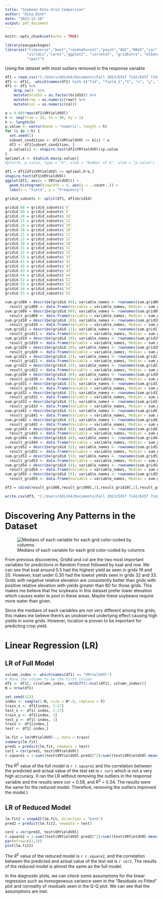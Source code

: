 ```yaml
---
title: "Soybean Data Grid Comparison"
author: "Dina Dinh"
date: "2023-12-18"
output: pdf_document
---
```


```r
knitr::opts_chunk$set(echo = TRUE)
```

```r
library(easypackages)
libraries("tidyverse","boot","randomForest","psych","AUC","MASS","car",
          "viridis","caret","ggplot2", "corrplot", "gridExtra", "mlbench", "neuralnet",
          "rpart")
```

Using the dataset with most outliers removed in the response variable
```r
df1 = read.csv("C:/Users/ddinh4/Documents/Fall 2023/EXST 7142/EXST 7142 Final Project/Data/YY_varying_withGrid_withoutSurrounding_06_25.csv")
df1 <- df1[, -which(names(df1) %in% c("fid", "field_1","X", "x", "y", "Application_4_N_rate", "Application_5_N_rate"))]
df1 <- df1 %>%
    drop_na()  %>% 
    mutate(GridId = as.factor(GridId)) %>%
    mutate(row = as.numeric(row)) %>%
    mutate(col = as.numeric(col)) 
```

```r
a = 0.005*max(df1$VRYieldVOl)
k <- seq(from = 20, to = 90, by = 1)
h <- length(k)
p.value <- vector(mode = "numeric", length = h)
for (i in 1:h) {
  set.seed(1)
  subset_condition <- df1$VRYieldVOl >= k[i] * a
  df2 <- df1[subset_condition, ]
  p.value[i] <- shapiro.test(df2$VRYieldVOl)$p.value
}
optimal.k <- k[which.max(p.value)]
#plot(k, p.value, type = "b", xlab = "Number of k", ylab = "p-value")
```

```r
df1 = df1[df1$VRYieldVOl >= optimal.k*a,]
shapiro.test(df1$VRYieldVOl)
ggplot(df1, aes(x = VRYieldVOl)) +
  geom_histogram(binwidth = 4, aes(y = ..count..)) +
  labs(x = "Yield", y = "Frequency")
```

```r
gridid_subsets <- split(df1, df1$GridId)
```
```r
gridid.08 = gridid_subsets$`8`
gridid.09 = gridid_subsets$`9`
gridid.10 = gridid_subsets$`10`
gridid.11 = gridid_subsets$`11`
gridid.19 = gridid_subsets$`19`
gridid.20 = gridid_subsets$`20`
gridid.21 = gridid_subsets$`21`
gridid.22 = gridid_subsets$`22`
gridid.30 = gridid_subsets$`30`
gridid.31 = gridid_subsets$`31`
gridid.32 = gridid_subsets$`32`
gridid.33 = gridid_subsets$`33`
gridid.41 = gridid_subsets$`41`
gridid.42 = gridid_subsets$`42`
gridid.43 = gridid_subsets$`43`
gridid.44 = gridid_subsets$`44`
gridid.52 = gridid_subsets$`52`
gridid.53 = gridid_subsets$`53`
gridid.54 = gridid_subsets$`54`
gridid.55 = gridid_subsets$`55`
```

```r
sum.grid08 = describe(gridid.08); variable_names <- rownames(sum.grid08);
  result_grid08 <- data.frame(Variable = variable_names, Median = sum.grid08$median)
sum.grid09 = describe(gridid.09); variable_names <- rownames(sum.grid09);
  result_grid09 <- data.frame(Variable = variable_names, Median = sum.grid09$median)
sum.grid10 = describe(gridid.10); variable_names <- rownames(sum.grid10);
  result_grid10 <- data.frame(Variable = variable_names, Median = sum.grid10$median)
sum.grid11 = describe(gridid.11); variable_names <- rownames(sum.grid11);
  result_grid11 <- data.frame(Variable = variable_names, Median = sum.grid11$median)
sum.grid19 = describe(gridid.19); variable_names <- rownames(sum.grid19);
  result_grid19 <- data.frame(Variable = variable_names, Median = sum.grid19$median)
sum.grid20 = describe(gridid.20); variable_names <- rownames(sum.grid20);
  result_grid20 <- data.frame(Variable = variable_names, Median = sum.grid20$median)
sum.grid21 = describe(gridid.21); variable_names <- rownames(sum.grid21);
  result_grid21 <- data.frame(Variable = variable_names, Median = sum.grid21$median)
sum.grid22 = describe(gridid.22); variable_names <- rownames(sum.grid22);
  result_grid22 <- data.frame(Variable = variable_names, Median = sum.grid22$median)
sum.grid30 = describe(gridid.30); variable_names <- rownames(sum.grid30);
  result_grid30 <- data.frame(Variable = variable_names, Median = sum.grid30$median)
sum.grid31 = describe(gridid.31); variable_names <- rownames(sum.grid31);
  result_grid31 <- data.frame(Variable = variable_names, Median = sum.grid31$median)
sum.grid32 = describe(gridid.32); variable_names <- rownames(sum.grid32);
  result_grid32 <- data.frame(Variable = variable_names, Median = sum.grid32$median)
sum.grid33 = describe(gridid.33); variable_names <- rownames(sum.grid33);
  result_grid33 <- data.frame(Variable = variable_names, Median = sum.grid33$median)
sum.grid41 = describe(gridid.41); variable_names <- rownames(sum.grid41);
  result_grid41 <- data.frame(Variable = variable_names, Median = sum.grid41$median)
sum.grid42 = describe(gridid.42); variable_names <- rownames(sum.grid42);
  result_grid42 <- data.frame(Variable = variable_names, Median = sum.grid42$median)
sum.grid43 = describe(gridid.43); variable_names <- rownames(sum.grid43);
  result_grid43 <- data.frame(Variable = variable_names, Median = sum.grid43$median)
sum.grid44 = describe(gridid.44); variable_names <- rownames(sum.grid44);
  result_grid44 <- data.frame(Variable = variable_names, Median = sum.grid44$median)
sum.grid52 = describe(gridid.52); variable_names <- rownames(sum.grid52);
  result_grid52 <- data.frame(Variable = variable_names, Median = sum.grid52$median)
sum.grid53 = describe(gridid.53); variable_names <- rownames(sum.grid53);
  result_grid53 <- data.frame(Variable = variable_names, Median = sum.grid53$median)
sum.grid54 = describe(gridid.54); variable_names <- rownames(sum.grid54);
  result_grid54 <- data.frame(Variable = variable_names, Median = sum.grid54$median)
sum.grid55 = describe(gridid.55); variable_names <- rownames(sum.grid55);
  result_grid55 <- data.frame(Variable = variable_names, Median = sum.grid55$median)
```

```r
df3 = cbind(result_grid08,result_grid09[,2],result_grid10[,2],result_grid11[,2],result_grid19[,2],result_grid20[,2],result_grid21[,2],result_grid22[,2],result_grid30[,2],result_grid31[,2],result_grid32[,2],result_grid33[,2],result_grid41[,2],result_grid42[,2],result_grid43[,2],result_grid44[,2],result_grid52[,2],result_grid53[,2],result_grid54[,2],result_grid55[,2])

write.csv(df3, "C:/Users/ddinh4/Documents/Fall 2023/EXST 7142/EXST 7142 Final Project/Data/Grid_Median_Comparison.csv", row.names = F)
```

# Discovering Any Patterns in the Dataset

![Medians of each variable for each grid color-coded by columns](C:/Users/ddinh4/Documents/Fall 2023/EXST 7142/EXST 7142 Final Project/Data/Medians_Grid.png)

From previous discoveries, GridId and col are the two most important variables for predictions in Random Forest followed by ksat and row. We can see that ksat around 0.5 had the highest yield as seen in grids 19 and 20. However, ksat under 0.30 had the lowest yields seen in grids 32 and 33. Grids with negative relative elevation are consistently better than grids with positive relative elevation with yields greater than 80 for those grids. This makes me believe that the soybeans in this dataset prefer lower elevation which causes water to pool in these areas. Maybe these soybeans require more water than given.

Since the medians of each variables are not very different among the grids, this makes me believe there's an unobserved underlying effect causing high yields in some grids. However, location is proven to be important for predicting crop yield.

# Linear Regression (LR)

## LR of Full Model

```r
column_index <- which(names(df1) == "VRYieldVOl")
# Move the column to be the first column
df1 <- df1[, c(column_index, setdiff(1:ncol(df1), column_index))]
N = nrow(df1)

set.seed(123)
index <- sample(1:N, size = N*.8, replace = F)
train_x <- df1[index, 2:17]
test_x <- df1[-index, 2:17]
train_y <- df1[index, 1]
test_y <- df1[-index, 1]
train <- df1[index,]
test <- df1[-index,]

lm.fit = lm(VRYieldVOl~., data = train)
summary(lm.fit)
pred1 = predict(lm.fit, newdata = test)
cor1 = cor(pred1, test$VRYieldVOl)
r.square1 = 1-sum((test$VRYieldVOl-pred1)^2)/sum((test$VRYieldVOl-mean(test$VRYieldVOl))^2)
```

The $R^2$ value of the full model is `r r.square1` and the correlation between the predicted and actual value of the test set is `r cor1` which is not a very high accuracy. (I ran the LR without removing the outliers in the response variable and the results were cor = 0.58, and $R^2$ = 0.34. The results were the same for the reduced model. Therefore, removing the outliers improved the model.)

## LR of Reduced Model

```r
lm.fit2 = stepAIC(lm.fit, direction = "both")
pred2 = predict(lm.fit2, newdata = test)

cor2 = cor(pred2, test$VRYieldVOl)
r.square2 = 1-sum((test$VRYieldVOl-pred2)^2)/sum((test$VRYieldVOl-mean(test$VRYieldVOl))^2)
par(mfrow=c(2,2))
plot(lm.fit2)
```

The $R^2$ value of the reduced model is `r r.square2`, and the correlation between the predicted and actual value of the test set is `r cor2`. The results of the reduced model is almost the same as the full model.

In the diagnostic plots, we can check some assumptions for the linear regression such as homogeneous variance seen in the "Residuals vs Fitted" plot and normality of residuals seen in the Q-Q plot. We can see that the assumptions are met.





